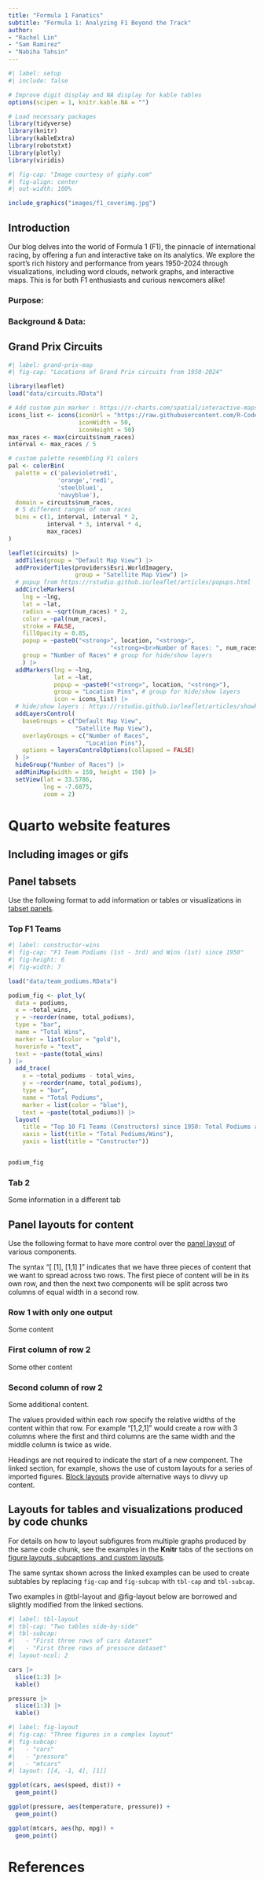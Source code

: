 ```yaml
---
title: "Formula 1 Fanatics"
subtitle: "Formula 1: Analyzing F1 Beyond the Track"
author: 
- "Rachel Lin"
- "Sam Ramirez"
- "Nabiha Tahsin"
---
```


```r
#| label: setup
#| include: false

# Improve digit display and NA display for kable tables
options(scipen = 1, knitr.kable.NA = "")

# Load necessary packages
library(tidyverse)
library(knitr)
library(kableExtra)
library(robotstxt)
library(plotly)
library(viridis)
```

```r
#| fig-cap: "Image courtesy of giphy.com"
#| fig-align: center
#| out-width: 100%

include_graphics("images/f1_coverimg.jpg")
```


## Introduction
Our blog delves into the world of Formula 1 (F1), the pinnacle of international racing, by offering a fun and interactive take on its analytics. We explore the sport’s rich history and performance from years 1950-2024 through visualizations, including word clouds, network graphs, and interactive maps. This is for both F1 enthusiasts and curious newcomers alike!

### Purpose: 

### Background & Data:

## Grand Prix Circuits

```r
#| label: grand-prix-map
#| fig-cap: "Locations of Grand Prix circuits from 1950-2024"

library(leaflet)
load("data/circuits.RData")

# Add custom pin marker : https://r-charts.com/spatial/interactive-maps-leaflet/ (source)
icons_list <- icons(iconUrl = "https://raw.githubusercontent.com/R-CoderDotCom/chinchet/main/inst/red.png",
                    iconWidth = 50, 
                    iconHeight = 50)
max_races <- max(circuits$num_races)
interval <- max_races / 5

# custom palette resembling F1 colors
pal <- colorBin(
  palette = c('palevioletred1', 
              'orange','red1', 
              'steelblue1', 
              'navyblue'),
  domain = circuits$num_races,
  # 5 different ranges of num races
  bins = c(1, interval, interval * 2, 
           interval * 3, interval * 4,
           max_races)
)

leaflet(circuits) |> 
  addTiles(group = "Default Map View") |>
  addProviderTiles(providers$Esri.WorldImagery, 
                   group = "Satellite Map View") |>
  # popup from https://rstudio.github.io/leaflet/articles/popups.html
  addCircleMarkers(
    lng = ~lng,
    lat = ~lat,
    radius = ~sqrt(num_races) * 2,
    color = ~pal(num_races),
    stroke = FALSE, 
    fillOpacity = 0.85,
    popup = ~paste0("<strong>", location, "<strong>",
                             "<strong><br>Number of Races: ", num_races),
    group = "Number of Races" # group for hide/show layers
    ) |>
  addMarkers(lng = ~lng,
             lat = ~lat,
             popup = ~paste0("<strong>", location, "<strong>"),
             group = "Location Pins", # group for hide/show layers
             icon = icons_list) |>
  # hide/show layers : https://rstudio.github.io/leaflet/articles/showhide.html
  addLayersControl(
    baseGroups = c("Default Map View", 
                   "Satellite Map View"),
    overlayGroups = c("Number of Races",
                      "Location Pins"),
    options = layersControlOptions(collapsed = FALSE)
  ) |>
  hideGroup("Number of Races") |>
  addMiniMap(width = 150, height = 150) |>
  setView(lat = 33.5786,
          lng = -7.6875,
          zoom = 2)  

```


# Quarto website features




## Including images or gifs



## Panel tabsets

Use the following format to add information or tables or visualizations in [tabset panels](https://quarto.org/docs/interactive/layout.html#tabset-panel).

::: {.panel-tabset}

### Top F1 Teams

```r
#| label: constructor-wins
#| fig-cap: "F1 Team Podiums (1st - 3rd) and Wins (1st) since 1950"
#| fig-height: 6
#| fig-width: 7

load("data/team_podiums.RData")

podium_fig <- plot_ly(
  data = podiums,
  x = ~total_wins,
  y = ~reorder(name, total_podiums),
  type = "bar",
  name = "Total Wins",
  marker = list(color = "gold"),
  hoverinfo = "text",
  text = ~paste(total_wins) 
) |>
  add_trace(
    x = ~total_podiums - total_wins,
    y = ~reorder(name, total_podiums),
    type = "bar",
    name = "Total Podiums",
    marker = list(color = "blue"),
    text = ~paste(total_podiums)) |>
  layout(
    title = "Top 10 F1 Teams (Constructors) since 1950: Total Podiums and Wins",
    xaxis = list(title = "Total Podiums/Wins"),
    yaxis = list(title = "Constructor"))


podium_fig

```


### Tab 2

Some information in a different tab

:::

## Panel layouts for content

Use the following format to have more control over the [panel layout](https://quarto.org/docs/authoring/figures.html#complex-layouts) of various components. 

The syntax "[ [1], [1,1] ]" indicates that we have three pieces of content that we want to spread across two rows. The first piece of content will be in its own row, and then the next two components will be split across two columns of equal width in a second row. 


::: {layout="[ [1], [1,1] ]"}

### Row 1 with only one output

Some content


### First column of row 2

Some other content

### Second column of row 2

Some additional content.

:::

The values provided within each row specify the relative widths of the content within that row. For example "[1,2,1]" would create a row with 3 columns where the first and third columns are the same width and the middle column is twice as wide.

Headings are not required to indicate the start of a new component. The linked section, for example, shows the use of custom layouts for a series of imported figures. [Block layouts](https://quarto.org/docs/authoring/figures.html#block-layout) provide alternative ways to divvy up content.




## Layouts for tables and visualizations produced by code chunks

For details on how to layout subfigures from multiple graphs produced by the same code chunk, see the examples in the **Knitr** tabs of the sections on [figure layouts, subcaptions, and custom layouts](https://quarto.org/docs/authoring/figures.html#layout).

The same syntax shown across the linked examples can be used to create subtables by replacing `fig-cap` and `fig-subcap` with `tbl-cap` and `tbl-subcap`. 

Two examples in @tbl-layout and @fig-layout below are borrowed and slightly modified from the linked sections. 

```r
#| label: tbl-layout
#| tbl-cap: "Two tables side-by-side"
#| tbl-subcap: 
#|   - "First three rows of cars dataset"
#|   - "First three rows of pressure dataset"
#| layout-ncol: 2

cars |> 
  slice(1:3) |> 
  kable()

pressure |> 
  slice(1:3) |> 
  kable()
```


```r
#| label: fig-layout
#| fig-cap: "Three figures in a complex layout"
#| fig-subcap: 
#|   - "cars"
#|   - "pressure"
#|   - "mtcars"
#| layout: [[4, -1, 4], [1]] 

ggplot(cars, aes(speed, dist)) +
  geom_point()

ggplot(pressure, aes(temperature, pressure)) +
  geom_point()

ggplot(mtcars, aes(hp, mpg)) +
  geom_point()
```






<!-- 
You can edit the name of the following heading (e.g. "Resources", "Bibliography", "Works cited") but do not otherwise delete or modify the following lines
-->

# References {#sec-references}

::: {#refs}
:::

